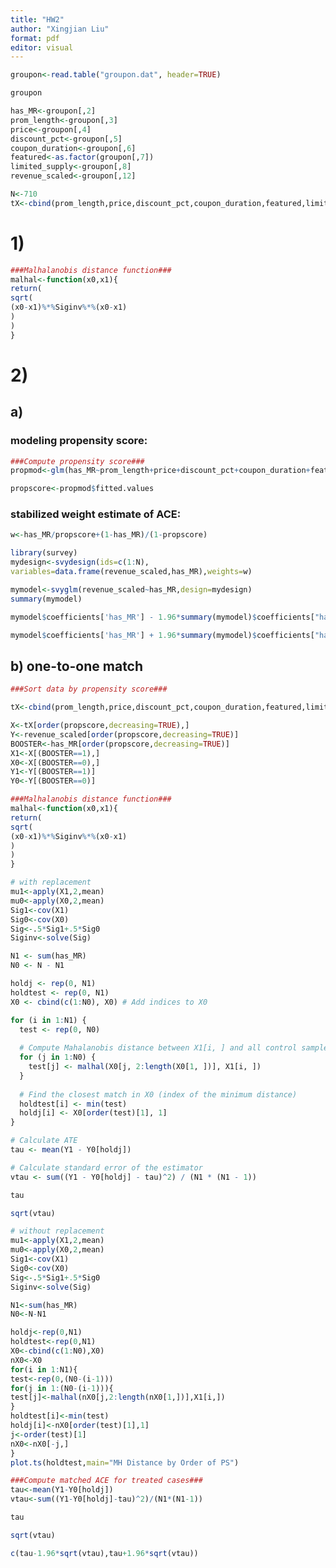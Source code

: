 ```yaml
---
title: "HW2"
author: "Xingjian Liu"
format: pdf
editor: visual
---
```


```r
groupon<-read.table("groupon.dat", header=TRUE)
```

```r
groupon
```

```r
has_MR<-groupon[,2]
prom_length<-groupon[,3]
price<-groupon[,4]
discount_pct<-groupon[,5]
coupon_duration<-groupon[,6]
featured<-as.factor(groupon[,7])
limited_supply<-groupon[,8]
revenue_scaled<-groupon[,12]

N<-710
tX<-cbind(prom_length,price,discount_pct,coupon_duration,featured,limited_supply)
```

# 1)

```r
###Malhalanobis distance function###
malhal<-function(x0,x1){
return(
sqrt(
(x0-x1)%*%Siginv%*%(x0-x1)
)
)
}
```

# 2)

## a)

### modeling propensity score:

```r
###Compute propensity score###
propmod<-glm(has_MR~prom_length+price+discount_pct+coupon_duration+featured+limited_supply,family=("binomial"))

propscore<-propmod$fitted.values
```

### stabilized weight estimate of ACE:

```r
w<-has_MR/propscore+(1-has_MR)/(1-propscore)

library(survey)
mydesign<-svydesign(ids=c(1:N),
variables=data.frame(revenue_scaled,has_MR),weights=w)

mymodel<-svyglm(revenue_scaled~has_MR,design=mydesign)
summary(mymodel)
```

```r
mymodel$coefficients['has_MR'] - 1.96*summary(mymodel)$coefficients["has_MR", "Std. Error"]
```

```r
mymodel$coefficients['has_MR'] + 1.96*summary(mymodel)$coefficients["has_MR", "Std. Error"]
```

## b) one-to-one match

```r
###Sort data by propensity score###

tX<-cbind(prom_length,price,discount_pct,coupon_duration,featured,limited_supply)

X<-tX[order(propscore,decreasing=TRUE),]
Y<-revenue_scaled[order(propscore,decreasing=TRUE)]
BOOSTER<-has_MR[order(propscore,decreasing=TRUE)]
X1<-X[(BOOSTER==1),]
X0<-X[(BOOSTER==0),]
Y1<-Y[(BOOSTER==1)]
Y0<-Y[(BOOSTER==0)]
```

```r
###Malhalanobis distance function###
malhal<-function(x0,x1){
return(
sqrt(
(x0-x1)%*%Siginv%*%(x0-x1)
)
)
}
```

```r
# with replacement
mu1<-apply(X1,2,mean)
mu0<-apply(X0,2,mean)
Sig1<-cov(X1)
Sig0<-cov(X0)
Sig<-.5*Sig1+.5*Sig0
Siginv<-solve(Sig)

N1 <- sum(has_MR)
N0 <- N - N1

holdj <- rep(0, N1)
holdtest <- rep(0, N1)
X0 <- cbind(c(1:N0), X0) # Add indices to X0

for (i in 1:N1) {
  test <- rep(0, N0)
  
  # Compute Mahalanobis distance between X1[i, ] and all control samples
  for (j in 1:N0) {
    test[j] <- malhal(X0[j, 2:length(X0[1, ])], X1[i, ])
  }
  
  # Find the closest match in X0 (index of the minimum distance)
  holdtest[i] <- min(test)
  holdj[i] <- X0[order(test)[1], 1]
}

# Calculate ATE
tau <- mean(Y1 - Y0[holdj])

# Calculate standard error of the estimator
vtau <- sum((Y1 - Y0[holdj] - tau)^2) / (N1 * (N1 - 1))

```

```r
tau
```

```r
sqrt(vtau)
```

```r
# without replacement
mu1<-apply(X1,2,mean)
mu0<-apply(X0,2,mean)
Sig1<-cov(X1)
Sig0<-cov(X0)
Sig<-.5*Sig1+.5*Sig0
Siginv<-solve(Sig)

N1<-sum(has_MR)
N0<-N-N1

holdj<-rep(0,N1)
holdtest<-rep(0,N1)
X0<-cbind(c(1:N0),X0)
nX0<-X0
for(i in 1:N1){
test<-rep(0,(N0-(i-1)))
for(j in 1:(N0-(i-1))){
test[j]<-malhal(nX0[j,2:length(nX0[1,])],X1[i,])
}
holdtest[i]<-min(test)
holdj[i]<-nX0[order(test)[1],1]
j<-order(test)[1]
nX0<-nX0[-j,]
}
plot.ts(holdtest,main="MH Distance by Order of PS")
```

```r
###Compute matched ACE for treated cases###
tau<-mean(Y1-Y0[holdj])
vtau<-sum((Y1-Y0[holdj]-tau)^2)/(N1*(N1-1))
```

```r
tau
```

```r
sqrt(vtau)
```

```r
c(tau-1.96*sqrt(vtau),tau+1.96*sqrt(vtau))

```
